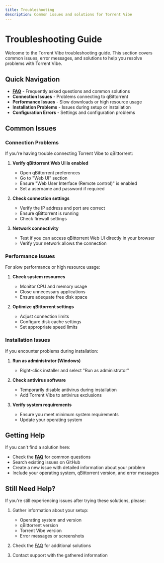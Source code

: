 ```yaml
---
title: Troubleshooting
description: Common issues and solutions for Torrent Vibe
---
```


# Troubleshooting Guide

Welcome to the Torrent Vibe troubleshooting guide. This section covers common issues, error messages, and solutions to help you resolve problems with Torrent Vibe.

## Quick Navigation

- **[FAQ](faq.mdx)** - Frequently asked questions and common solutions
- **Connection Issues** - Problems connecting to qBittorrent
- **Performance Issues** - Slow downloads or high resource usage
- **Installation Problems** - Issues during setup or installation
- **Configuration Errors** - Settings and configuration problems

## Common Issues

### Connection Problems

If you're having trouble connecting Torrent Vibe to qBittorrent:

1. **Verify qBittorrent Web UI is enabled**
   - Open qBittorrent preferences
   - Go to "Web UI" section
   - Ensure "Web User Interface (Remote control)" is enabled
   - Set a username and password if required

2. **Check connection settings**
   - Verify the IP address and port are correct
   - Ensure qBittorrent is running
   - Check firewall settings

3. **Network connectivity**
   - Test if you can access qBittorrent Web UI directly in your browser
   - Verify your network allows the connection

### Performance Issues

For slow performance or high resource usage:

1. **Check system resources**
   - Monitor CPU and memory usage
   - Close unnecessary applications
   - Ensure adequate free disk space

2. **Optimize qBittorrent settings**
   - Adjust connection limits
   - Configure disk cache settings
   - Set appropriate speed limits

### Installation Issues

If you encounter problems during installation:

1. **Run as administrator (Windows)**
   - Right-click installer and select "Run as administrator"

2. **Check antivirus software**
   - Temporarily disable antivirus during installation
   - Add Torrent Vibe to antivirus exclusions

3. **Verify system requirements**
   - Ensure you meet minimum system requirements
   - Update your operating system

## Getting Help

If you can't find a solution here:

- Check the **[FAQ](faq.mdx)** for common questions
- Search existing issues on GitHub
- Create a new issue with detailed information about your problem
- Include your operating system, qBittorrent version, and error messages

## Still Need Help?

If you're still experiencing issues after trying these solutions, please:

1. Gather information about your setup:
   - Operating system and version
   - qBittorrent version
   - Torrent Vibe version
   - Error messages or screenshots

2. Check the [FAQ](faq.mdx) for additional solutions
3. Contact support with the gathered information